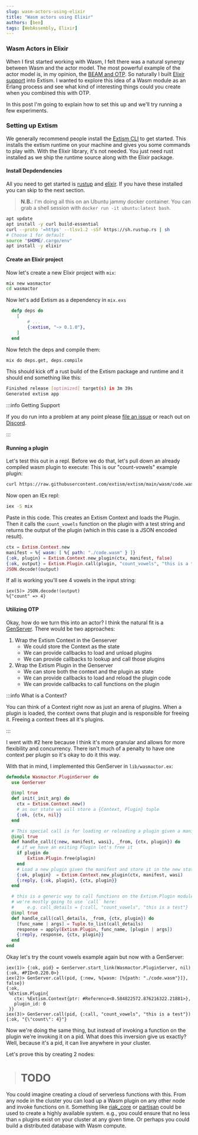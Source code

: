 ```yaml
---
slug: wasm-actors-using-elixir
title: "Wasm actors using Elixir"
authors: [ben]
tags: [WebAssembly, Elixir]
---
```


### Wasm Actors in Elixir

When I first started working with Wasm, I felt there was a natural synergy between Wasm and the actor model.
The most powerful example of the actor model is, in my opinion, the [BEAM and OTP](https://www.erlang.org/).
So naturally I built [Elixir support](/docs/integrate-into-your-codebase/elixir-or-erlang-host-sdk) into Extism.
I wanted to explore this idea of a Wasm module as an Erlang process and see what kind of interesting things could you create
when you combined this with OTP.

In this post I'm going to explain how to set this up and we'll try running a few experiments.

### Setting up Extism

We generally recommend people install the [Extism CLI](https://extism.org/docs/install/) to get started. This installs
the extism runtime on your machine and gives you some commands to play with. With the Elixir library, it's not needed.
You just need rust installed as we ship the runtime source along with the Elixir package.

#### Install Depdendencies

All you need to get started is [rustup](https://rustup.rs/) and [elixir](https://elixir-lang.org/install.html).
If you have these installed you can skip to the next section.

> **N.B.**: I'm doing all this on an Ubuntu jammy docker container. You can grab a shell session with `docker run -it ubuntu:latest bash`.

```bash
apt update
apt install -y curl build-essential
curl --proto '=https' --tlsv1.2 -sSf https://sh.rustup.rs | sh
# Choose 1 for default
source "$HOME/.cargo/env"
apt install -y elixir
```

#### Create an Elixir project

Now let's create a new Elixir project with `mix`:

```bash
mix new wasmactor
cd wasmactor
```

Now let's add Extism as a dependency in `mix.exs`

```elixir
  defp deps do
    [
        # ...
        {:extism, "~> 0.1.0"},
    ]
  end
```

Now fetch the deps and compile them:

```bash
mix do deps.get, deps.compile
```

This should kick off a rust build of the Extism package and runtime and it should end something like this:

```bash
Finished release [optimized] target(s) in 3m 39s
Generated extism app
```

:::info Getting Support

If you do run into a problem at any point please [file an issue](https://github.com/extism/extism/issues) or reach out
on [Discord](https://discord.gg/cx3usBCWnc).

:::

#### Running a plugin

Let's test this out in a repl. Before we do that, let's pull down an already compiled wasm plugin to execute:
This is our "count-vowels" example plugin:

```bash
curl https://raw.githubusercontent.com/extism/extism/main/wasm/code.wasm > code.wasm
```

Now open an IEx repl:

```bash
iex -S mix
```

Paste in this code. This creates an Extism Context and loads the Plugin. Then it calls the `count_vowels`
function on the plugin with a test string and returns the output of the plugin (which in this case is a JSON encoded result).

```elixir
ctx = Extism.Context.new
manifest = %{ wasm: [ %{ path: "./code.wasm" } ]}
{:ok, plugin} = Extism.Context.new_plugin(ctx, manifest, false)
{:ok, output} = Extism.Plugin.call(plugin, "count_vowels", "this is a test")
JSON.decode!(output)
```

If all is working you'll see 4 vowels in the input string:

```
iex(5)> JSON.decode!(output)
%{"count" => 4}
```

#### Utilizing OTP

Okay, how do we turn this into an actor? I think the natural fit is a [GenServer](https://hexdocs.pm/elixir/GenServer.html).
There would be two approaches:

1. Wrap the Extism Context in the Genserver
    * We could store the Context as the state
    * We can provide callbacks to load and unload plugins
    * We can provide callbacks to lookup and call those plugins
2. Wrap the Extism Plugin in the Genserver
    * We can store both the context and the plugin as state
    * We can provide callbacks to load and reload the plugin code
    * We can provide callbacks to call functions on the plugin

:::info What is a Context?

You can think of a Context right now as just an arena of plugins. When a plugin is loaded, the context owns
that plugin and is responsible for freeing it. Freeing a context frees all it's plugins.

:::

I went with #2 here because I think it's more granular and allows for more flexibility and concurrency.
There isn't much of a penalty to have one context per plugin so it's okay to do it this way.

With that in mind, I implemented this GenServer in `lib/wasmactor.ex`:

```elixir
defmodule Wasmactor.PluginServer do
  use GenServer

  @impl true
  def init(_init_arg) do
    ctx = Extism.Context.new()
    # as our state we will store a {Context, Plugin} tuple
    {:ok, {ctx, nil}}
  end

  # This special call is for loading or reloading a plugin given a manifest
  @impl true
  def handle_call({:new, manifest, wasi}, _from, {ctx, plugin}) do
    # if we have an exiting Plugin let's free it
    if plugin do
        Extism.Plugin.free(plugin)
    end
    # Load a new plugin given the manifest and store it in the new state
    {:ok, plugin}  = Extism.Context.new_plugin(ctx, manifest, wasi)
    {:reply, {:ok, plugin}, {ctx, plugin}}
  end

  # this is a generic way to call functions on the Extism.Plugin module
  # we're mostly going to use `call` here:
  #     e.g. call_details = {:call, "count_vowels", "this is a test"}
  @impl true
  def handle_call(call_details, _from, {ctx, plugin}) do
    [func_name | args] = Tuple.to_list(call_details)
    response = apply(Extism.Plugin, func_name, [plugin | args])
    {:reply, response, {ctx, plugin}}
  end
end
```

Okay let's try the count vowels example again but now with a GenServer:

```
iex(1)> {:ok, pid} = GenServer.start_link(Wasmactor.PluginServer, nil)
{:ok, #PID<0.220.0>}
iex(2)> GenServer.call(pid, {:new, %{wasm: [%{path: "./code.wasm"}]}, false})
{:ok,
 %Extism.Plugin{
   ctx: %Extism.Context{ptr: #Reference<0.584822572.876216322.21881>},
   plugin_id: 0
 }}
iex(3)> GenServer.call(pid, {:call, "count_vowels", "this is a test"})
{:ok, "{\"count\": 4}"}
```

Now we're doing the same thing, but instead of invoking a function on the plugin we're 
invoking it on a pid. What does this inversion give us exactly? Well, because it's a pid, it can live anywhere
in your cluster.

Let's prove this by creating 2 nodes:

> # TODO

You could imagine creating a cloud of serverless functions with this. From any node
in the cluster you can load up a Wasm plugin on any other node and invoke functions on it.
Something like [riak_core](https://github.com/basho/riak_core) or
 [partisan](https://github.com/lasp-lang/partisan) could be used to create a highly available system. e.g., 
you could ensure that no less than `n` plugins exist on your cluster at any given time. Or perhaps you could
build a distributed database with Wasm compute.


















